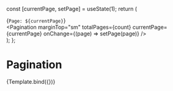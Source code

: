 

<Meta title="Components/Navigation/Pagination" component={Pagination} />

  const [currentPage, setPage] = useState(1);
  return (
    <div>
      <div>{`Page: ${currentPage}`}</div>
      <Pagination
        marginTop="sm"
        totalPages={count}
        currentPage={currentPage}
        onChange={(page) => setPage(page)}
      />
    </div>
  );
};

# Pagination

<Canvas>
  <Story
    name="Pagination"
    args={{
      count: 10,
    }}
    argTypes={{
      count: {
        control: { type: 'number', min: 0 },
      },
    }}
  >
    {Template.bind({})}
  </Story>
</Canvas>

<ArgsTable story="Pagination" />
